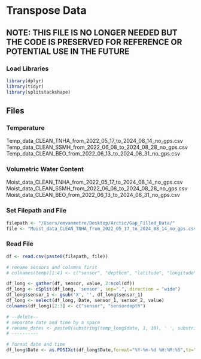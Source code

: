 # Transpose Data
## NOTE: THIS FILE IS NO LONGER NEEDED BUT THE CODE IS PRESERVED FOR REFERENCE OR POTENTIAL USE IN THE FUTURE

### Load Libraries
```r
library(dplyr)
library(tidyr)
library(splitstackshape)
```


## Files

### Temperature
Temp_data_CLEAN_TNHA_from_2022_05_17_to_2024_08_14_no_gps.csv
Temp_data_CLEAN_SSMH_from_2022_06_08_to_2024_08_28_no_gps.csv
Temp_data_CLEAN_BEO_from_2022_06_13_to_2024_08_31_no_gps.csv

### Volumetric Water Content
Moist_data_CLEAN_TNHA_from_2022_05_17_to_2024_08_14_no_gps.csv
Moist_data_CLEAN_SSMH_from_2022_06_08_to_2024_08_28_no_gps.csv
Moist_data_CLEAN_BEO_from_2022_06_13_to_2024_08_31_no_gps.csv

### Set Filepath and File
```r
filepath <- "/Users/emvanmetre/Desktop/Arctic/Gap_Filled_Data/"
file <- "Moist_data_CLEAN_TNHA_from_2022_05_17_to_2024_08_14_no_gps.csv"
```


### Read File
```r
df <- read.csv(paste0(filepath, file))
```

```r
# rename sensors and columns first
# colnames(temp)[1:4] <- c("sensor", "depthcm", "latitude", "longitude")

df_long <- gather(df, sensor, value, 2:ncol(df))
df_long <- cSplit(df_long, 'sensor', sep=".", direction = "wide")
df_long$sensor_1 <- gsub('X', '', df_long$sensor_1)
df_long <- select(df_long, Date, sensor_1, sensor_2, value)
colnames(df_long)[2:3] <- c("sensor", "sensordepth")

# --delete--
# separate date and time by a space
# rename_dates <- paste0(substring(temp_long$date, 1, 10), ' ', substring(temp_long$date, 12, 19))
# ----------

# format date and time
df_long$Date <- as.POSIXct(df_long$Date,format="%Y-%m-%d %H:%M:%S",tz="UTC")
```


